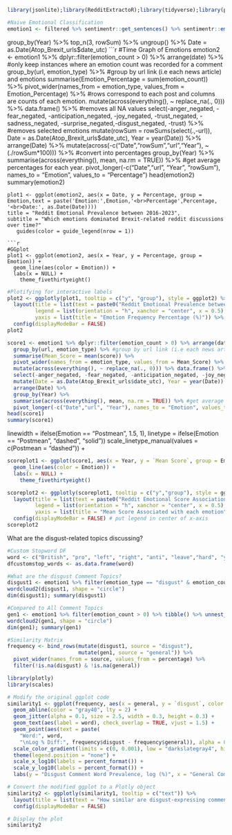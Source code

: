 ```r
library(jsonlite);library(RedditExtractoR);library(tidyverse);library(purrr);library(tidytext); library(wordcloud2); library(textdata); library(syuzhet); library(lubridate); library(ggrepel); library(directlabels); library(ggthemes); library(sentimentr); library(gridExtra); library(plotly); library(scales)
```

```r
#Naive Emotional Classification
emotion1 <- filtered %>% sentimentr::get_sentences() %>% sentimentr::emotion()
```

group_by(Year) %>% top_n(3, rowSum) %>% ungroup() %>% Date = as.Date(Atop_Brexit_urls$date_utc)
```r
#Time Graph of Emotions
emotion2 <- emotion1 %>% dplyr::filter(emotion_count > 0) %>% arrange(date) %>% #only keep instances where an emotion count was recorded for a comment
  group_by(url, emotion_type) %>% #group by url link (i.e each news article) and emotions 
  summarise(Emotion_Percentage = sum(emotion_count)) %>% 
  pivot_wider(names_from = emotion_type, values_from = Emotion_Percentage) %>% #rows correspond to each post and columns are counts of each emotion. 
  mutate(across(everything(), ~ replace_na(., 0))) %>% data.frame() %>% #removes all NA values
  select(-anger_negated, -fear_negated, -anticipation_negated, -joy_negated, -trust_negated, -sadness_negated, -surprise_negated,-disgust_negated, -trust) %>% #removes selected emotions
   mutate(rowSum = rowSums(select(.,-url)), Date = as.Date(Atop_Brexit_urls$date_utc), Year = year(Date)) %>% 
  arrange(Date) %>% 
  mutate(across(-c("Date","rowSum","url","Year"), ~ (./rowSum*100))) %>% #convert into percentages 
  group_by(Year) %>% 
  summarise(across(everything(), mean, na.rm = TRUE)) %>% #get average percentages for each year. 
  pivot_longer(-c("Date","url", "Year", "rowSum"), names_to = "Emotion", values_to = "Percentage") 
head(emotion2)
summary(emotion2)
```
plot1 <- ggplot(emotion2, aes(x = Date, y = Percentage, group = Emotion,text = paste('Emotion:',Emotion,'<br>Percentage',Percentage, '<br>Date:', as.Date(Date))))
title = "Reddit Emotional Prevalence between 2016-2023", 
subtitle = "Which emotions dominated Brexit-related reddit discussions over time?"
   guides(color = guide_legend(nrow = 1))

```r
#GGplot
plot1 <- ggplot(emotion2, aes(x = Year, y = Percentage, group = Emotion)) + 
  geom_line(aes(color = Emotion)) +
  labs(x = NULL) + 
    theme_fivethirtyeight()
```

```r
#Plotifying for interactive labels
plot2 <- ggplotly(plot1, tooltip = c("y", "group"), style = ggplot2) %>%
  layout(title = list(text = paste0("Reddit Emotional Prevalence between 2016-2023", "<br>", "<sup>", "Which emotions dominated Brexit-related reddit discussions over time?", "</sup>")), 
         legend = list(orientation = "h", xanchor = "center", x = 0.5), 
         yaxis = list(title = "Emotion Frequency Percentage (%)")) %>% 
  config(displayModeBar = FALSE)
plot2
```

```r
score1 <- emotion1 %>% dplyr::filter(emotion_count > 0) %>% arrange(date) %>% #only keep instances where an emotion count was recorded for a comment
  group_by(url, emotion_type) %>% #group by url link (i.e each news article/post) and emotions 
  summarise(Mean_Score = mean(score)) %>% 
  pivot_wider(names_from = emotion_type, values_from = Mean_Score) %>% #gets data in desired format of where rows correspond to each post and columns are counts of each emotion. 
  mutate(across(everything(), ~ replace_na(., 0))) %>% data.frame() %>% #removes all NA values
  select(-anger_negated, -fear_negated, -anticipation_negated, -joy_negated, -trust_negated, -sadness_negated, -surprise_negated, -disgust_negated, -trust) %>% 
  mutate(Date = as.Date(Atop_Brexit_urls$date_utc), Year = year(Date)) %>% #attaches date of the Brexit url and converts it to date format. the dates should correspond to the correct urls as both Atop_Brexit_url and filteredemotion1 have been arranged from earliest to latest date. 
  arrange(Date) %>% 
  group_by(Year) %>% 
  summarise(across(everything(), mean, na.rm = TRUE)) %>% #get average percentages for each year. 
  pivot_longer(-c("Date","url", "Year"), names_to = "Emotion", values_to = "Mean Score") 
head(score1)
summary(score1)
```
linewidth = ifelse(Emotion == "Postmean", 1.5, 1), linetype = ifelse(Emotion == "Postmean", "dashed", "solid"))
    scale_linetype_manual(values = c(Postmean = "dashed")) +

```r
scoreplot1 <- ggplot(score1, aes(x = Year, y = `Mean Score`, group = Emotion)) + 
  geom_line(aes(color = Emotion)) +
  labs(x = NULL) + 
    theme_fivethirtyeight()
```

```r
scoreplot2 <- ggplotly(scoreplot1, tooltip = c("y","group"), style = ggplot2) %>%
  layout(title = list(text = paste0("Reddit Emotional Score Associations between 2016-2023", "<br>", "<sup>", "Which emotional comments were associated with the highest scores (upvotes-downvotes) and how did it change over time?", "</sup>")), 
         legend = list(orientation = "h", xanchor = "center", x = 0.5), 
         yaxis = list(title = "Mean Score Associated with each emotion")) %>% 
  config(displayModeBar = FALSE) # put legend in center of x-axis 
scoreplot2
```

What are the disgust-related topics discussing?  
```r
#Custom Stopword DF
word <- c("British", "pro", "left", "right", "anti", "leave","hard", "yeah", "gt", "brexit", "https", "http", "lot", "amp", "single")
dfcustomstop_words <- as.data.frame(word)
```

```r
#What are the disgust Comment Topics? 
disgust1 <- emotion1 %>% filter(emotion_type == "disgust" & emotion_count > 0) %>% tibble() %>% unnest_tokens(word,comment) %>% left_join(sentiments, by = "word") %>% anti_join(stop_words, by = "word") %>% anti_join(dfcustomstop_words, by = "word") %>% arrange(timestamp) %>% mutate(sentiments = as.factor(sentiment)) %>% filter(is.na(sentiment)) %>% count(word, sort = T) %>% rename(freq = n) %>% mutate(percentage = freq/sum(freq)) %>% top_n(50, wt = freq) %>% select(-freq)
wordcloud2(disgust1, shape = "circle")
dim(disgust1); summary(disgust1)
```

```r
#Compared to All Comment Topics
gen1 <- emotion1 %>% filter(emotion_count > 0) %>% tibble() %>% unnest_tokens(word,comment) %>% left_join(sentiments, by = "word") %>% anti_join(stop_words, by = "word") %>% anti_join(dfcustomstop_words, by = "word") %>% arrange(timestamp) %>% mutate(sentiments = as.factor(sentiment)) %>% filter(is.na(sentiment)) %>% count(word, sort = T) %>% rename(freq = n) %>% mutate(percentage = freq/sum(freq)) %>% top_n(50, wt = freq) %>% select(-freq)
wordcloud2(gen1, shape = "circle")
dim(gen1); summary(gen1)
```

```r
#Similarity Matrix
frequency <- bind_rows(mutate(disgust1, source = "disgust"),
                       mutate(gen1, source = "general")) %>% 
  pivot_wider(names_from = source, values_from = percentage) %>% 
  filter(!is.na(disgust) & !is.na(general))
```


```r
library(plotly)
library(scales)

# Modify the original ggplot code
similarity1 <- ggplot(frequency, aes(x = general, y = `disgust`, color = abs(`disgust` - general))) +
  geom_abline(color = "gray40", lty = 2) +
  geom_jitter(alpha = 0.1, size = 2.5, width = 0.3, height = 0.3) +
  geom_text(aes(label = word), check_overlap = TRUE, vjust = 1.5) +
  geom_point(aes(text = paste(
    "Word:", word,    
    "\nLog % Diff:", frequency$disgust - frequency$general)), alpha = 0) + 
  scale_color_gradient(limits = c(0, 0.001), low = "darkslategray4", high = "gray75") +
  theme(legend.position = "none") +
  scale_x_log10(labels = percent_format()) +
  scale_y_log10(labels = percent_format()) +
  labs(y = "Disgust Comment Word Prevalence, log (%)", x = "General Comment Word Prevalence, log (%)")

# Convert the modified ggplot to a Plotly object
similarity2 <- ggplotly(similarity1, tooltip = c("text")) %>%
  layout(title = list(text = "How similar are disgust-expressing comments to general comments?"), margin = list(t = 50)) %>%
  config(displayModeBar = FALSE)

# Display the plot
similarity2
```

